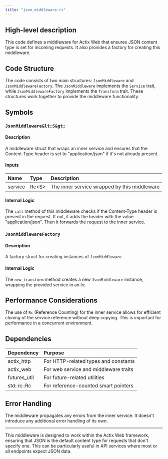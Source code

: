```yaml
---
title: "json_middleware.rs"
---
```


## High-level description
This code defines a middleware for Actix Web that ensures JSON content type is set for incoming requests. It also provides a factory for creating this middleware.

## Code Structure
The code consists of two main structures: `JsonMiddleware` and `JsonMiddlewareFactory`. The `JsonMiddleware` implements the `Service` trait, while `JsonMiddlewareFactory` implements the `Transform` trait. These structures work together to provide the middleware functionality.

## Symbols

### `JsonMiddleware&lt;S&gt;`
#### Description
A middleware struct that wraps an inner service and ensures that the Content-Type header is set to "application/json" if it's not already present.

#### Inputs
| Name | Type | Description |
|:-----|:-----|:------------|
| service | Rc&lt;S&gt; | The inner service wrapped by this middleware |

#### Internal Logic
The `call` method of this middleware checks if the Content-Type header is present in the request. If not, it adds the header with the value "application/json". Then it forwards the request to the inner service.

### `JsonMiddlewareFactory`
#### Description
A factory struct for creating instances of `JsonMiddleware`.

#### Internal Logic
The `new_transform` method creates a new `JsonMiddleware` instance, wrapping the provided service in an `Rc`.

## Performance Considerations
The use of `Rc` (Reference Counting) for the inner service allows for efficient cloning of the service reference without deep copying. This is important for performance in a concurrent environment.

## Dependencies
| Dependency | Purpose |
|:-----------|:--------|
| actix_http | For HTTP-related types and constants |
| actix_web | For web service and middleware traits |
| futures_util | For future-related utilities |
| std::rc::Rc | For reference-counted smart pointers |

## Error Handling
The middleware propagates any errors from the inner service. It doesn't introduce any additional error handling of its own.

___

This middleware is designed to work within the Actix Web framework, ensuring that JSON is the default content type for requests that don't specify one. This can be particularly useful in API services where most or all endpoints expect JSON data.